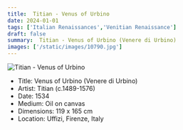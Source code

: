 ```yaml
---
title:  Titian - Venus of Urbino
date: 2024-01-01
tags: ['Italian Renaissances','Venitian Renaissance']
draft: false
summary:  Titian - Venus of Urbino (Venere di Urbino)
images: ['/static/images/10790.jpg']
---
```


![ Titian - Venus of Urbino](/static/images/10790.jpg)

* Title: Venus of Urbino (Venere di Urbino)
* Artist:  Titian (c.1489-1576)
* Date: 1534
* Medium: Oil on canvas
* Dimensions: 119 x 165 cm
* Location: Uffizi, Firenze, Italy


